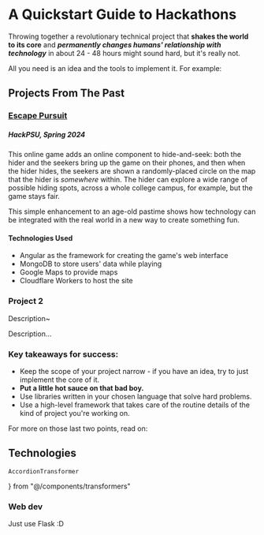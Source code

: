 # A Quickstart Guide to Hackathons

Throwing together a revolutionary technical project that **shakes the world to its core** and ***permanently changes humans' relationship with technology*** in about 24 - 48 hours might sound hard, but it's really not.

All you need is an idea and the tools to implement it. For example: 

## Projects From The Past


<CarouselTransformer>

### [Escape Pursuit](https://devpost.com/software/escape-pursuit)

##### HackPSU, Spring 2024

 This online game adds an online component to hide-and-seek: both the hider and the seekers bring up the game on their phones, and then when the hider hides, the seekers are shown a randomly-placed circle on the map that the hider is *somewhere* within. The hider can explore a wide range of possible hiding spots, across a whole college campus, for example, but the game stays fair.

This simple enhancement to an age-old pastime shows how technology can be integrated with the real world in a new way to create something fun.

#### Technologies Used

- Angular as the framework for creating the game's web interface
- MongoDB to store users' data while playing
- Google Maps to provide maps
- Cloudflare Workers to host the site 

### Project 2

Description~

Description...

</CarouselTransformer>

### Key takeaways for success:

- Keep the scope of your project narrow - if you have an idea, try to just implement the core of it.
- **Put a little hot sauce on that bad boy.**
- Use libraries written in your chosen language that solve hard problems.
- Use a high-level framework that takes care of the routine details of the kind of project you're working on. 

For more on those last two points, read on:

## Technologies

    AccordionTransformer
} from "@/components/transformers"

<AccordionTransformer>

### Web dev

Just use Flask :D

</AccordionTransformer>
